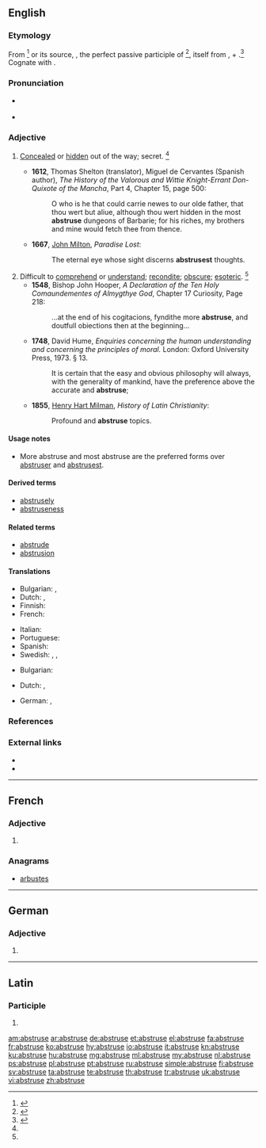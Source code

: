 ==English==

===Etymology===
From {{etyl|fr|en}} {{term|abstrus|lang=fr}}<ref name=SOED>{{R:SOED5|page=10}}</ref> or its source, {{etyl|la|en}} {{m|la|abstrūsus||hidden, concealed}}, the perfect passive participle of {{m|la|abstrūdō||conceal, to push away}}<ref name=WI3>{{R:MW3 1976|page=8}}</ref>, itself from {{term|ab|lang=la}}, {{term|abs||away|lang=la}} + {{m|la|trūdō||thrust, push}}.<ref name=RHD>{{R:RHCD|page=7}}</ref> Cognate with {{etyl|de|en}} {{term|abstrus|lang=de}}.

===Pronunciation===
* {{a|RP}} {{IPA|/əbˈstruːs/|lang=en}}
* {{a|US}} {{IPA|/æbˈstrus/|/əbˈstrus/|lang=en}}

===Adjective===
{{en-adj|er|more}}

# {{context|obsolete|lang=en}} [[conceal|Concealed]] or [[hidden]] out of the way; secret. {{defdate|Attested from the late 16<sup>th</sup> century until the mid 18<sup>th</sup> century.}}<ref name=SOED/>
#* '''1612''', Thomas Shelton (translator), Miguel de Cervantes (Spanish author), ''The History of the Valorous and Wittie Knight-Errant Don-Quixote of the Mancha'', Part 4, Chapter 15, page 500:
#*: O who is he that could carrie newes to our olde father, that thou wert but aliue, although thou wert hidden in the most '''abstruse''' dungeons of Barbarie; for his riches, my brothers and mine would fetch thee from thence.
#* '''1667''', [[w:Milton|John Milton]], ''Paradise Lost'':
#*: The eternal eye whose sight discerns '''abstrusest''' thoughts.
# Difficult to [[comprehend]] or [[understand]]; [[recondite]]; [[obscure]]; [[esoteric]]. {{defdate|First attested in the late 16<sup>th</sup> century.}}<ref name=SOED/>
#* '''1548''', Bishop John Hooper, ''A Declaration of the Ten Holy Comaundementes of Almygthye God'', Chapter 17 Curiosity, Page 218:
#*: ...at the end of his cogitacions, fyndithe more '''abstruse''', and doutfull obiections then at the beginning...
#* '''1748''', David Hume, ''Enquiries concerning the human understanding and concerning the principles of moral.'' London: Oxford University Press, 1973. § 13.
#*: It is certain that the easy and obvious philosophy will always, with the generality of mankind, have the preference above the accurate and '''abstruse''';
#* '''1855''', [[w:Henry Hart Milman|Henry Hart Milman]], ''History of Latin Christianity'':
#*: Profound and '''abstruse''' topics.

====Usage notes====
* More abstruse and most abstruse are the preferred forms over [[abstruser]] and [[abstrusest]].

====Derived terms====
* [[abstrusely]]
* [[abstruseness]]

====Related terms====
* [[abstrude]]
* [[abstrusion]]

====Translations====
{{trans-top|difficult to comprehend}}
* Bulgarian: {{t+|bg|неясен}}, {{t|bg|труден за разбиране}}
* Dutch: {{t|nl|onbevattelijk}}, {{t|nl|ondoorgrondelijk}}
* Finnish: {{t|fi|vaikeaselkoinen}}
* French: {{t+|fr|abstrus}}
{{trans-mid}}
* Italian: {{t+|it|astruso}}
* Portuguese: {{t+|pt|abstruso|m}}
* Spanish: {{t+|es|abstruso|m}}
* Swedish: {{t+|sv|svårfattlig}}, {{t+|sv|dunkel}}, {{t+|sv|abstrus}}
{{trans-bottom}}

{{trans-top|concealed}}
* Bulgarian: {{t+|bg|скрит}}
{{trans-mid}}
* Dutch: {{t+|nl|verborgen}}, {{t|nl|versluierd}}
{{trans-bottom}}

{{checktrans-top}}
* German: {{t-check|de|abstrus}}, {{t-check|de|unfaßbar}}
{{trans-bottom}}

===References===
<references/>

===External links===
* {{R:Webster 1913}}
* {{R:Century 1911}}

----

==French==

===Adjective===
{{fr-adj-form}} {{g|f}}

# {{feminine of|abstrus|lang=fr}}

===Anagrams===
* [[arbustes#French|arbustes]]

----

==German==

===Adjective===
{{head|de|adjective form}}

# {{inflected form of|abstrus|lang=de}}

----

==Latin==

===Participle===
{{la-part-form|abstrūse}}

# {{inflection of|abstrūsus||voc|m|s|lang=la}}

[[am:abstruse]]
[[ar:abstruse]]
[[de:abstruse]]
[[et:abstruse]]
[[el:abstruse]]
[[fa:abstruse]]
[[fr:abstruse]]
[[ko:abstruse]]
[[hy:abstruse]]
[[io:abstruse]]
[[it:abstruse]]
[[kn:abstruse]]
[[ku:abstruse]]
[[hu:abstruse]]
[[mg:abstruse]]
[[ml:abstruse]]
[[my:abstruse]]
[[nl:abstruse]]
[[ps:abstruse]]
[[pl:abstruse]]
[[pt:abstruse]]
[[ru:abstruse]]
[[simple:abstruse]]
[[fi:abstruse]]
[[sv:abstruse]]
[[ta:abstruse]]
[[te:abstruse]]
[[th:abstruse]]
[[tr:abstruse]]
[[uk:abstruse]]
[[vi:abstruse]]
[[zh:abstruse]]